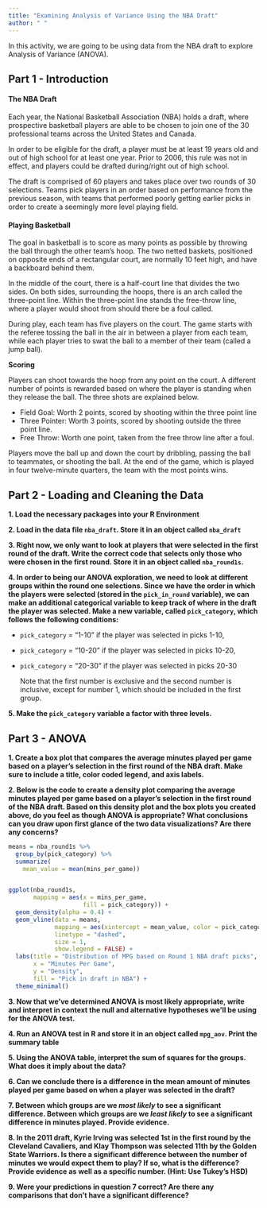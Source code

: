 ```yaml
---
title: "Examining Analysis of Variance Using the NBA Draft"
author: " " 
---
```


In this activity, we are going to be using data from the NBA draft to explore Analysis of Variance (ANOVA).

## Part 1 - Introduction

#### The NBA Draft

Each year, the National Basketball Association (NBA) holds a draft, where prospective basketball players are able to be chosen to join one of the 30 professional teams across the United States and Canada.

In order to be eligible for the draft, a player must be at least 19 years old and out of high school for at least one year. Prior to 2006, this rule was not in effect, and players could be drafted during/right out of high school.

The draft is comprised of 60 players and takes place over two rounds of 30 selections. Teams pick players in an order based on performance from the previous season, with teams that performed poorly getting earlier picks in order to create a seemingly more level playing field.

#### Playing Basketball

The goal in basketball is to score as many points as possible by throwing the ball through the other team's hoop. The two netted baskets, positioned on opposite ends of a rectangular court, are normally 10 feet high, and have a backboard behind them.

In the middle of the court, there is a half-court line that divides the two sides. On both sides, surrounding the hoops, there is an arch called the three-point line. Within the three-point line stands the free-throw line, where a player would shoot from should there be a foul called.

During play, each team has five players on the court. The game starts with the referee tossing the ball in the air in between a player from each team, while each player tries to swat the ball to a member of their team (called a jump ball).

**Scoring**

Players can shoot towards the hoop from any point on the court. A different number of points is rewarded based on where the player is standing when they release the ball. The three shots are explained below.

-   Field Goal: Worth 2 points, scored by shooting within the three point line
-   Three Pointer: Worth 3 points, scored by shooting outside the three point line.
-   Free Throw: Worth one point, taken from the free throw line after a foul.

Players move the ball up and down the court by dribbling, passing the ball to teammates, or shooting the ball. At the end of the game, which is played in four twelve-minute quarters, the team with the most points wins.

## Part 2 - Loading and Cleaning the Data 


**1.  Load the necessary packages into your R Environment**

**2.  Load in the data file `nba_draft`. Store it in an object called `nba_draft`**

**3.  Right now, we only want to look at players that were selected in the first round of the draft. Write the correct code that selects only those who were chosen in the first round. Store it in an object called `nba_round1s`.**

**4. In order to being our ANOVA exploration, we need to look at different groups within the round one selections. Since we have the order in which the players were selected (stored in the `pick_in_round` variable), we can make an additional categorical variable to keep track of where in the draft the player was selected. Make a new variable, called `pick_category`, which follows the following conditions: **

- `pick_category` = "1-10" if the player was selected in picks 1-10, 
- `pick_category` = "10-20" if the player was selected in picks 10-20,
- `pick_category` = "20-30" if the player was selected in picks 20-30

    Note that the first number is exclusive and the second number is inclusive, except for number 1, which should be included in the first group. 

**5. Make the `pick_category` variable a factor with three levels.**


## Part 3 - ANOVA


**1. Create a box plot that compares the average minutes played per game based on a player's selection in the first round of the NBA draft. Make sure to include a title, color coded legend, and axis labels.**

**2. Below is the code to create a density plot comparing the average minutes played per game based on a player's selection in the first round of the NBA draft. Based on this density plot and the box plots you created above, do you feel as though ANOVA is appropriate? What conclusions can you draw upon first glance of the two data visualizations? Are there any concerns? **

```r
means = nba_round1s %>%
  group_by(pick_category) %>%
  summarize(
    mean_value = mean(mins_per_game))


ggplot(nba_round1s,
       mapping = aes(x = mins_per_game,
                     fill = pick_category)) +
  geom_density(alpha = 0.4) +
  geom_vline(data = means,
             mapping = aes(xintercept = mean_value, color = pick_category),
             linetype = "dashed",
             size = 1,
             show.legend = FALSE) +
  labs(title = "Distribution of MPG based on Round 1 NBA draft picks",
       x = "Minutes Per Game",
       y = "Density",
       fill = "Pick in draft in NBA") +
  theme_minimal()
```

**3. Now that we've determined ANOVA is most likely appropriate, write and interpret in context the null and alternative hypotheses we'll be using for the ANOVA test. **
  
**4. Run an ANOVA test in R and store it in an object called `mpg_aov`. Print the summary table** 

**5. Using the ANOVA table, interpret the sum of squares for the groups. What does it imply about the data?** 

**6. Can we conclude there is a difference in the mean amount of minutes played per game based on when a player was selected in the draft?**

**7. Between which groups are we *most likely* to see a significant difference. Between which groups are we *least likely* to see a significant difference in minutes played. Provide evidence.**

**8. In the 2011 draft, Kyrie Irving was selected 1st in the first round by the Cleveland Cavaliers, and Klay Thompson was selected 11th by the Golden State Warriors. Is there a significant difference between the number of minutes we would expect them to play? If so, what is the difference? Provide evidence as well as a specific number. (Hint: Use Tukey's HSD)**

**9. Were your predictions in question 7 correct? Are there any comparisons that don't have a significant difference?**

 